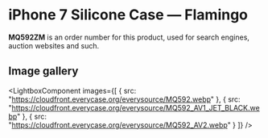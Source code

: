 
# iPhone 7 Silicone Case — Flamingo

<Callout type='info' emoji='👉🏻'>**MQ592ZM** is an order number for this product, used for search engines, auction websites and such.</Callout>

## Image gallery

<LightboxComponent
    images={[
      {
        src: "https://cloudfront.everycase.org/everysource/MQ592.webp"
      },
      {
        src: "https://cloudfront.everycase.org/everysource/MQ592_AV1_JET_BLACK.webp"
      },
      {
        src: "https://cloudfront.everycase.org/everysource/MQ592_AV2.webp"
      }
    ]}
  />
